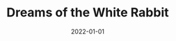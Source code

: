 ---
cover: "./dreams.PNG"
date: "2022-01-01"
title: "Dreams of the White Rabbit"
defer: false
slug: "/dreams-of-white-rabbit"
areas:
  -  .

---